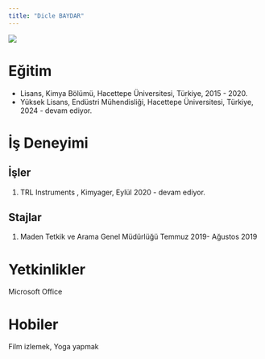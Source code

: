 ```yaml
---
title: "Dicle BAYDAR"
---
```


![](images/dicle.jpg)

# Eğitim

-   Lisans, Kimya Bölümü, Hacettepe Üniversitesi, Türkiye, 2015 - 2020.
-   Yüksek Lisans, Endüstri Mühendisliği, Hacettepe Üniversitesi, Türkiye, 2024 - devam ediyor.

# İş Deneyimi

## İşler

1.  TRL Instruments , Kimyager, Eylül 2020  - devam ediyor.

## Stajlar

1.  Maden Tetkik ve Arama Genel Müdürlüğü Temmuz 2019- Ağustos 2019

# Yetkinlikler

Microsoft Office

# Hobiler

Film izlemek, Yoga yapmak
